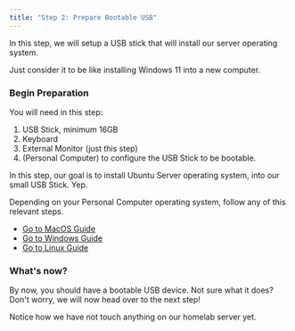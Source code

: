 ```yaml
---
title: "Step 2: Prepare Bootable USB"
---
```



In this step, we will setup a USB stick that will install our server operating system.

Just consider it to be like installing Windows 11 into a new computer.

### Begin Preparation

You will need in this step:

1. USB Stick, minimum 16GB <Usb className="inline border rounded-md px-0.5"/>
2. Keyboard
3. External Monitor (just this step)
4. (Personal Computer) to configure the USB Stick to be bootable.

In this step, our goal is to install Ubuntu Server operating system, into our small USB Stick. Yep.

Depending on your Personal Computer operating system, follow any of this relevant steps.

- [Go to MacOS Guide](https://ubuntu.com/tutorials/create-a-usb-stick-on-macos#1-overview)
- [Go to Windows Guide](https://ubuntu.com/tutorials/create-a-usb-stick-on-windows#1-overview)
- [Go to Linux Guide](https://ubuntu.com/tutorials/create-a-usb-stick-on-ubuntu#1-overview)

<Alert
  title="Careful"
  message="We are about to format the USB stick, be sure it is an unused stick, or perform some backup first."
/>

### What's now?

By now, you should have a bootable USB device. Not sure what it does? Don't worry, we will now head over to the next step!

Notice how we have not touch anything on our homelab server yet.
